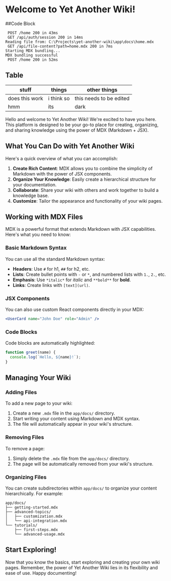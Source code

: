 # Welcome to Yet Another Wiki!

##Code Block
```plaintext
 POST /home 200 in 43ms
 GET /api/auth/session 200 in 14ms
Reading file from: C:\Projects\yet-another-wiki\app\docs\home.mdx
 GET /api/file-content?path=home.mdx 200 in 7ms
Starting MDX bundling...
MDX bundling successful
 POST /home 200 in 52ms
```

## Table
| stuff          | things     | other things            |
| -------------- | ---------- | ----------------------- |
| does this work | i think so | this needs to be edited |
| hmm            | its        | dark                    |

Hello and welcome to Yet Another Wiki! We're excited to have you here. This platform is designed to be your go-to place for creating, organizing, and sharing knowledge using the power of MDX (Markdown + JSX).

## What You Can Do with Yet Another Wiki

Here's a quick overview of what you can accomplish:

1. **Create Rich Content**: MDX allows you to combine the simplicity of Markdown with the power of JSX components.
2. **Organize Your Knowledge**: Easily create a hierarchical structure for your documentation.
3. **Collaborate**: Share your wiki with others and work together to build a knowledge base.
4. **Customize**: Tailor the appearance and functionality of your wiki pages.

## Working with MDX Files

MDX is a powerful format that extends Markdown with JSX capabilities. Here's what you need to know:

### Basic Markdown Syntax

You can use all the standard Markdown syntax:

* **Headers**: Use `#` for h1, `##` for h2, etc.
* **Lists**: Create bullet points with `-` or `*`, and numbered lists with `1.`, `2.`, etc.
* **Emphasis**: Use `*italic*` for *italic* and `**bold**` for **bold**.
* **Links**: Create links with `[text](url)`.

### JSX Components

You can also use custom React components directly in your MDX:

```jsx
<UserCard name="John Doe" role="Admin" />
```

### Code Blocks

Code blocks are automatically highlighted:

```javascript
function greet(name) {
  console.log(`Hello, ${name}!`);
}
```

## Managing Your Wiki

### Adding Files

To add a new page to your wiki:

1. Create a new `.mdx` file in the `app/docs/` directory.
2. Start writing your content using Markdown and MDX syntax.
3. The file will automatically appear in your wiki's structure.

### Removing Files

To remove a page:

1. Simply delete the `.mdx` file from the `app/docs/` directory.
2. The page will be automatically removed from your wiki's structure.

### Organizing Files

You can create subdirectories within `app/docs/` to organize your content hierarchically. For example:

```plaintext
app/docs/
├── getting-started.mdx
├── advanced-topics/
│   ├── customization.mdx
│   └── api-integration.mdx
└── tutorials/
    ├── first-steps.mdx
    └── advanced-usage.mdx
```

## Start Exploring!

Now that you know the basics, start exploring and creating your own wiki pages. Remember, the power of Yet Another Wiki lies in its flexibility and ease of use. Happy documenting!
